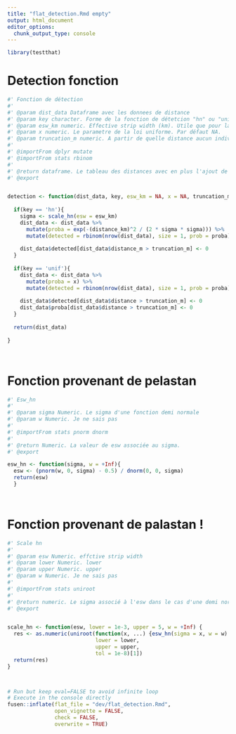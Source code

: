 ```yaml
---
title: "flat_detection.Rmd empty"
output: html_document
editor_options: 
  chunk_output_type: console
---
```


```r
library(testthat)
```

<!--
 You need to run the 'description' chunk in the '0-dev_history.Rmd' file before continuing your code there.
-->

# Detection fonction

```r

#' Fonction de détection
#'
#' @param dist_data Dataframe avec les donnees de distance
#' @param key character. Forme de la fonction de détetcion "hn" ou "unif"
#' @param esw_km numeric. Effective strip width (km). Utile que pour la demi normale, sinon NA. Par défaut NA.
#' @param x numeric. Le parametre de la loi uniforme. Par défaut NA.
#' @param truncation_m numeric. A partir de quelle distance aucun individu ne peut être détecté.
#'
#' @importFrom dplyr mutate
#' @importFrom stats rbinom
#'
#' @return dataframe. Le tableau des distances avec en plus l'ajout de colonnes de porbabilité de détection et de la détection 1/0 calculée.
#' @export


detection <- function(dist_data, key, esw_km = NA, x = NA, truncation_m) {
  
  if(key == 'hn'){
    sigma <- scale_hn(esw = esw_km)
    dist_data <- dist_data %>%
      mutate(proba = exp(-(distance_km)^2 / (2 * sigma * sigma))) %>%
      mutate(detected = rbinom(nrow(dist_data), size = 1, prob = proba))
    
    dist_data$detected[dist_data$distance_m > truncation_m] <- 0
  }
  
  if(key == 'unif'){
    dist_data <- dist_data %>%
      mutate(proba = x) %>%
      mutate(detected = rbinom(nrow(dist_data), size = 1, prob = proba))
    
    dist_data$detected[dist_data$distance > truncation_m] <- 0
    dist_data$proba[dist_data$distance > truncation_m] <- 0
  }
  
  return(dist_data)
  
}
```

```r

```

```r

```

# Fonction provenant de pelastan

```r

#' Esw_hn
#'
#' @param sigma Numeric. Le sigma d'une fonction demi normale
#' @param w Numeric. Je ne sais pas
#'
#' @importFrom stats pnorm dnorm
#'
#' @return Numeric. La valeur de esw associée au sigma.
#' @export

esw_hn <- function(sigma, w = +Inf){
  esw <- (pnorm(w, 0, sigma) - 0.5) / dnorm(0, 0, sigma)
  return(esw)
  }

```

```r

```

```r

```

# Fonction provenant de palastan !

```r

#' Scale hn
#'
#' @param esw Numeric. effctive strip width
#' @param lower Numeric. lower
#' @param upper Numeric. upper
#' @param w Numeric. Je ne sais pas
#'
#' @importFrom stats uniroot
#'
#' @return numeric. Le sigma associé à l'esw dans le cas d'une demi normale 
#' @export


scale_hn <- function(esw, lower = 1e-3, upper = 5, w = +Inf) {
  res <- as.numeric(uniroot(function(x, ...) {esw_hn(sigma = x, w = w) - esw},
                            lower = lower,
                            upper = upper,
                            tol = 1e-8)[1])
  return(res)
}

```

```r

```

```r

```


```r
# Run but keep eval=FALSE to avoid infinite loop
# Execute in the console directly
fusen::inflate(flat_file = "dev/flat_detection.Rmd",                          vignette_name = "Detection function",
               open_vignette = FALSE,
               check = FALSE,
               overwrite = TRUE)
```
